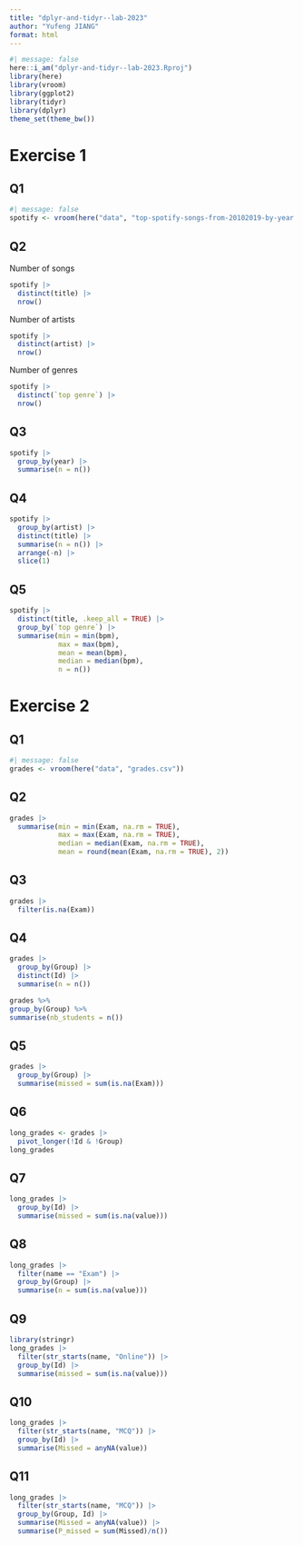 ```yaml
---
title: "dplyr-and-tidyr--lab-2023"
author: "Yufeng JIANG"
format: html
---
```


```r
#| message: false
here::i_am("dplyr-and-tidyr--lab-2023.Rproj")
library(here)
library(vroom)
library(ggplot2)
library(tidyr)
library(dplyr)
theme_set(theme_bw())
```
# Exercise 1

## Q1
```r
#| message: false
spotify <- vroom(here("data", "top-spotify-songs-from-20102019-by-year.csv"))
```
## Q2
Number of songs
```r
spotify |> 
  distinct(title) |>
  nrow()
```

Number of artists
```r
spotify |>
  distinct(artist) |>
  nrow()
```

Number of genres
```r
spotify |>
  distinct(`top genre`) |>
  nrow()
```
## Q3
```r
spotify |>
  group_by(year) |>
  summarise(n = n())
```
## Q4
```r
spotify |>
  group_by(artist) |>
  distinct(title) |>
  summarise(n = n()) |>
  arrange(-n) |>
  slice(1)
```
## Q5
```r
spotify |>
  distinct(title, .keep_all = TRUE) |>
  group_by(`top genre`) |>
  summarise(min = min(bpm),
            max = max(bpm),
            mean = mean(bpm),
            median = median(bpm),
            n = n())
```

# Exercise 2

## Q1
```r
#| message: false
grades <- vroom(here("data", "grades.csv"))
```
## Q2
```r
grades |>
  summarise(min = min(Exam, na.rm = TRUE),
            max = max(Exam, na.rm = TRUE),
            median = median(Exam, na.rm = TRUE),
            mean = round(mean(Exam, na.rm = TRUE), 2))
```
## Q3
```r
grades |>
  filter(is.na(Exam))
```
## Q4
```r
grades |>
  group_by(Group) |>
  distinct(Id) |>
  summarise(n = n())
```
```r
grades %>%
group_by(Group) %>%
summarise(nb_students = n())
```
## Q5
```r
grades |>
  group_by(Group) |>
  summarise(missed = sum(is.na(Exam)))
```
## Q6
```r
long_grades <- grades |>
  pivot_longer(!Id & !Group)
long_grades
```
## Q7
```r
long_grades |>
  group_by(Id) |>
  summarise(missed = sum(is.na(value)))
```
## Q8
```r
long_grades |>
  filter(name == "Exam") |>
  group_by(Group) |>
  summarise(n = sum(is.na(value)))
```
## Q9
```r
library(stringr)
long_grades |>
  filter(str_starts(name, "Online")) |>
  group_by(Id) |>
  summarise(missed = sum(is.na(value)))
```

## Q10
```r
long_grades |>
  filter(str_starts(name, "MCQ")) |>
  group_by(Id) |>
  summarise(Missed = anyNA(value))
```
## Q11
```r
long_grades |>
  filter(str_starts(name, "MCQ")) |>
  group_by(Group, Id) |>
  summarise(Missed = anyNA(value)) |>
  summarise(P_missed = sum(Missed)/n())
```


